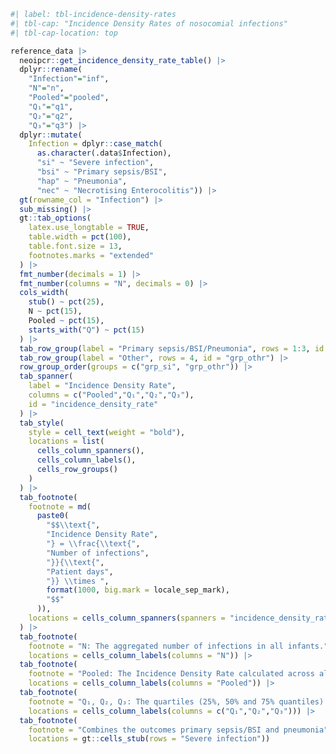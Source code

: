 ```r
#| label: tbl-incidence-density-rates
#| tbl-cap: "Incidence Density Rates of nosocomial infections"
#| tbl-cap-location: top

reference_data |>
  neoipcr::get_incidence_density_rate_table() |>
  dplyr::rename(
    "Infection"="inf",
    "N"="n",
    "Pooled"="pooled",
    "Q₁"="q1",
    "Q₂"="q2",
    "Q₃"="q3") |>
  dplyr::mutate(
    Infection = dplyr::case_match(
      as.character(.data$Infection),
      "si" ~ "Severe infection",
      "bsi" ~ "Primary sepsis/BSI",
      "hap" ~ "Pneumonia",
      "nec" ~ "Necrotising Enterocolitis")) |>
  gt(rowname_col = "Infection") |>
  sub_missing() |>
  gt::tab_options(
    latex.use_longtable = TRUE,
    table.width = pct(100),
    table.font.size = 13,
    footnotes.marks = "extended"
  ) |>
  fmt_number(decimals = 1) |>
  fmt_number(columns = "N", decimals = 0) |>
  cols_width(
    stub() ~ pct(25),
    N ~ pct(15),
    Pooled ~ pct(15),
    starts_with("Q") ~ pct(15)
  ) |>
  tab_row_group(label = "Primary sepsis/BSI/Pneumonia", rows = 1:3, id = "grp_si") |>
  tab_row_group(label = "Other", rows = 4, id = "grp_othr") |>
  row_group_order(groups = c("grp_si", "grp_othr")) |>
  tab_spanner(
    label = "Incidence Density Rate",
    columns = c("Pooled","Q₁","Q₂","Q₃"),
    id = "incidence_density_rate"
  ) |>
  tab_style(
    style = cell_text(weight = "bold"),
    locations = list(
      cells_column_spanners(),
      cells_column_labels(),
      cells_row_groups()
    )
  ) |>
  tab_footnote(
    footnote = md(
      paste0(
        "$$\\text{",
        "Incidence Density Rate",
        "} = \\frac{\\text{",
        "Number of infections",
        "}}{\\text{",
        "Patient days",
        "}} \\times ",
        format(1000, big.mark = locale_sep_mark),
        "$$"
      )),
    locations = cells_column_spanners(spanners = "incidence_density_rate")
  ) |>
  tab_footnote(
    footnote = "N: The aggregated number of infections in all infants.",
    locations = cells_column_labels(columns = "N")) |>
  tab_footnote(
    footnote = "Pooled: The Incidence Density Rate calculated across all infants from all departments.",
    locations = cells_column_labels(columns = "Pooled")) |>
  tab_footnote(
    footnote = "Q₁, Q₂, Q₃: The quartiles (25%, 50% and 75% quantiles) of the Incidence Density Rates of the partner departments. These quartiles are only displayed when the number of departments contributing to the denominator is greater than or equal to five, and when the median number of expected infections is greater than or equal to one according to the pooled Incidence Density Rate.",
    locations = cells_column_labels(columns = c("Q₁","Q₂","Q₃"))) |>
  tab_footnote(
    footnote = "Combines the outcomes primary sepsis/BSI and pneumonia",
    locations = gt::cells_stub(rows = "Severe infection"))
```
